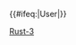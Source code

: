 {{User language-3|Rust|用戶'''[[:Category:Rust-3 使用者|熟練地]]'''使用'''[[:Category:Rust 使用者|Rust]]'''。|Rust}}
<includeonly>{{#ifeq:{{NAMESPACE}}|User|[[Category:维基程序员|{{PAGENAME}}]]}}</includeonly>
<noinclude>
[[Category:程式用戶框模板|Rust-3]]
</noinclude>